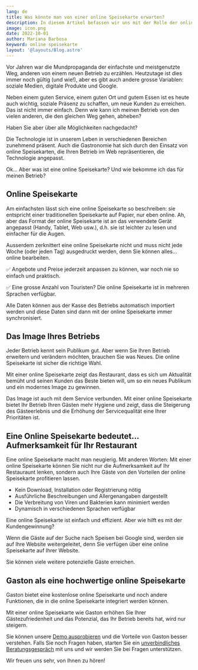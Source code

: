 ```yaml
---
lang: de
title: Was könnte man von einer online Speisekarte erwarten?
description: In diesem Artikel befassen wir uns mit der Rolle der online Speisekarte im Internet. Hier soll erklärt werden, was eine online Speisekarte ist, wie diese das Image Ihres Betriebs repräsentiert, wie sie Ihnen hilft, zu wachsen und mehr Kunden zu gewinnen, und vieles mehr.
image: icon.png
date: 2022-10-01
author: Mariana Barbosa
keyword: online speisekarte
layout: '@layouts/Blog.astro'
---
```


Vor Jahren war die Mundpropaganda der einfachste und meistgenutzte Weg, anderen von einem neuen Betrieb zu erzählen. Heutzutage ist dies immer noch gültig (und wie!), aber es gibt auch andere grosse Variablen: soziale Medien, digitale Produkte und Google.

Neben einem guten Service, einem guten Ort und gutem Essen ist es heute auch wichtig, soziale Präsenz zu schaffen, um neue Kunden zu erreichen. Das ist nicht immer einfach. Denn wie kann ich meinen Betrieb von den vielen anderen, die den gleichen Weg gehen, abheben?

Haben Sie aber über alle Möglichkeiten nachgedacht?

Die Technologie ist in unserem Leben in verschiedenen Bereichen zunehmend präsent. Auch die Gastronomie hat sich durch den Einsatz von online Speisekarten, die Ihren Betrieb im Web repräsentieren, die Technologie angepasst.

Ok... Aber was ist eine online Speisekarte? Und wie bekomme ich das für meinen Betrieb?

## Online Speisekarte

Am einfachsten lässt sich eine online Speisekarte so beschreiben: sie entspricht einer traditionellen Speisekarte auf Papier, nur eben online. Ah, aber das Format der online Speisekarte ist an das verwendete Gerät angepasst (Handy, Tablet, Web usw.), d.h. sie ist leichter zu lesen und einfacher für die Augen.

Ausserdem zerknittert eine online Speisekarte nicht und muss nicht jede Woche (oder jeden Tag) ausgedruckt werden, denn Sie können alles... online bearbeiten. 

✅ Angebote und Preise jederzeit anpassen zu können, war noch nie so einfach und praktisch.

✅ Eine grosse Anzahl von Touristen? Die online Speisekarte ist in mehreren Sprachen verfügbar.

Alle Daten können aus der Kasse des Betriebs automatisch importiert werden und diese Daten sind dann mit der online Speisekarte immer synchronisiert. 

## Das Image Ihres Betriebs

Jeder Betrieb kennt sein Publikum gut. Aber wenn Sie Ihren Betrieb erweitern und verändern möchten, brauchen Sie was Neues. Die online Speisekarte ist sicher die richtige Wahl.

Mit einer online Speisekarte zeigt das Restaurant, dass es sich um Aktualität bemüht und seinen Kunden das Beste bieten will, um so ein neues Publikum und ein modernes Image zu gewinnen.

Das Image ist auch mit dem Service verbunden. Mit einer online Speisekarte bietet Ihr Betrieb Ihren Gästen mehr Hygiene und zeigt, dass die Steigerung des Gästeerlebnis und die Erhöhung der Servicequalität eine Ihrer Prioritäten ist.

## Eine Online Speisekarte bedeutet... Aufmerksamkeit für Ihr Restaurant

Eine online Speisekarte macht man neugierig. Mit anderen Worten: Mit einer online Speisekarte können Sie nicht nur die Aufmerksamkeit auf Ihr Restauraunt lenken, sondern auch Ihre Gäste von den Vorteilen der online Speisekarte profitieren lassen.

- Kein Download, Installation oder Registrierung nötig
- Ausführliche Beschreibungen und Allergenangaben dargestellt
- Die Verbreitung von Viren und Bakterien kann minimiert werden
- Dynamisch in verschiedenen Sprachen verfügbar

Eine online Speisekarte ist einfach und effizient. Aber wie hilft es mit der Kundengewinnung?

Wenn die Gäste auf der Suche nach Speisen bei Google sind, werden sie auf Ihre Website weitergeleitet, denn Sie verfügen über eine online Speisekarte auf Ihrer Website.

Sie können viele weitere potenzielle Gäste erreichen.

## Gaston als eine hochwertige online Speisekarte 

Gaston bietet eine kostenlose online Speisekarte und noch andere Funktionen, die in die online Speisekarte integriert werden können. 

Mit einer online Speisekarte wie Gaston erhöhen Sie Ihrer Gästezufriedenheit und das Potenzial, das Ihr Betrieb bereits hat, wird nur steigern.

Sie können unsere [Demo ausprobieren](/de/demo) und die Vorteile von Gaston besser verstehen. Falls Sie noch Fragen haben, starten Sie ein [unverbindliches Beratungsgespräch](/de/kontakt) mit uns und wir werden Sie bei Fragen unterstützen.

Wir freuen uns sehr, von Ihnen zu hören!
